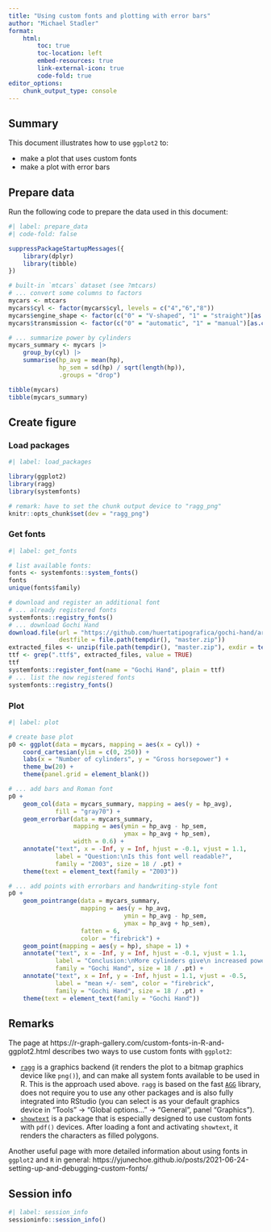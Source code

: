 ```yaml
---
title: "Using custom fonts and plotting with error bars"
author: "Michael Stadler"
format:
    html:
        toc: true
        toc-location: left
        embed-resources: true
        link-external-icon: true
        code-fold: true
editor_options: 
    chunk_output_type: console
---
```


## Summary

This document illustrates how to use `ggplot2` to:

- make a plot that uses custom fonts
- make a plot with error bars


## Prepare data

Run the following code to prepare the data used in this document:

```r
#| label: prepare_data
#| code-fold: false

suppressPackageStartupMessages({
    library(dplyr)
    library(tibble)
})

# built-in `mtcars` dataset (see ?mtcars)
# ... convert some columns to factors
mycars <- mtcars
mycars$cyl <- factor(mycars$cyl, levels = c("4","6","8"))
mycars$engine_shape <- factor(c("0" = "V-shaped", "1" = "straight")[as.character(mycars$vs)])
mycars$transmission <- factor(c("0" = "automatic", "1" = "manual")[as.character(mycars$am)])

# ... summarize power by cylinders
mycars_summary <- mycars |>
    group_by(cyl) |>
    summarise(hp_avg = mean(hp),
              hp_sem = sd(hp) / sqrt(length(hp)),
              .groups = "drop")

tibble(mycars)
tibble(mycars_summary)
```


## Create figure

### Load packages
```r
#| label: load_packages

library(ggplot2)
library(ragg)
library(systemfonts)

# remark: have to set the chunk output device to "ragg_png"
knitr::opts_chunk$set(dev = "ragg_png")
```


### Get fonts
```r
#| label: get_fonts

# list available fonts:
fonts <- systemfonts::system_fonts()
fonts
unique(fonts$family)

# download and register an additional font
# ... already registered fonts
systemfonts::registry_fonts()
# ... download Gochi Hand
download.file(url = "https://github.com/huertatipografica/gochi-hand/archive/master.zip",
              destfile = file.path(tempdir(), "master.zip"))
extracted_files <- unzip(file.path(tempdir(), "master.zip"), exdir = tempdir())
ttf <- grep(".ttf$", extracted_files, value = TRUE)
ttf
systemfonts::register_font(name = "Gochi Hand", plain = ttf)
# ... list the now registered fonts
systemfonts::registry_fonts()
```

### Plot
```r
#| label: plot

# create base plot
p0 <- ggplot(data = mycars, mapping = aes(x = cyl)) +
    coord_cartesian(ylim = c(0, 250)) +
    labs(x = "Number of cylinders", y = "Gross horsepower") +
    theme_bw(20) +
    theme(panel.grid = element_blank())

# ... add bars and Roman font
p0 +
    geom_col(data = mycars_summary, mapping = aes(y = hp_avg),
             fill = "gray70") +
    geom_errorbar(data = mycars_summary,
                  mapping = aes(ymin = hp_avg - hp_sem,
                                ymax = hp_avg + hp_sem),
                  width = 0.6) +
    annotate("text", x = -Inf, y = Inf, hjust = -0.1, vjust = 1.1,
             label = "Question:\nIs this font well readable?",
             family = "Z003", size = 18 / .pt) +
    theme(text = element_text(family = "Z003"))

# ... add points with errorbars and handwriting-style font
p0 +
    geom_pointrange(data = mycars_summary,
                    mapping = aes(y = hp_avg,
                                ymin = hp_avg - hp_sem,
                                ymax = hp_avg + hp_sem),
                    fatten = 6,
                    color = "firebrick") +
    geom_point(mapping = aes(y = hp), shape = 1) +
    annotate("text", x = -Inf, y = Inf, hjust = -0.1, vjust = 1.1,
             label = "Conclusion:\nMore cylinders give\n increased power",
             family = "Gochi Hand", size = 18 / .pt) +
    annotate("text", x = Inf, y = -Inf, hjust = 1.1, vjust = -0.5,
             label = "mean +/- sem", color = "firebrick",
             family = "Gochi Hand", size = 18 / .pt) +
    theme(text = element_text(family = "Gochi Hand"))
```


## Remarks

The page at https://r-graph-gallery.com/custom-fonts-in-R-and-ggplot2.html
describes two ways to use custom fonts with `ggplot2`:

- [`ragg`](https://ragg.r-lib.org/) is a graphics backend (it renders the plot
  to a bitmap graphics device like `png()`), and can make all system fonts
  available to be used in R. This is the approach used above. `ragg` is based
  on the fast [`AGG`](https://github.com/ghaerr/agg-2.6) library, does not
  require you to use any other packages and is also fully integrated into
  RStudio (you can select is as your default graphics device in "Tools" ->
  "Global options..." -> "General", panel "Graphics").
- [`showtext`](https://github.com/yixuan/showtext) is a package that is
  especially designed to use custom fonts with `pdf()` devices. After loading
  a font and activating `showtext`, it renders the characters as filled polygons.
  
Another useful page with more detailed information about using fonts in
`ggplot2` and `R` in general: https://yjunechoe.github.io/posts/2021-06-24-setting-up-and-debugging-custom-fonts/

## Session info

```r
#| label: session_info
sessioninfo::session_info()
```

